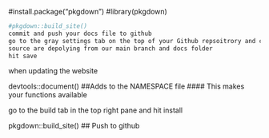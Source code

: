 #install.package("pkgdown")
#library(pkgdown)

```r
#pkgdown::build_site()
commit and push your docs file to github
go to the gray settings tab on the top of your Github repsoitrory and chosse pages on the left menu
source are depolying from our main branch and docs folder
hit save
```

when updating the website

devtools::document() ##Adds to the NAMESPACE file  #### This makes your functions available

go to the build tab in the top right pane and hit install

pkgdown::build_site() ## Push to github
